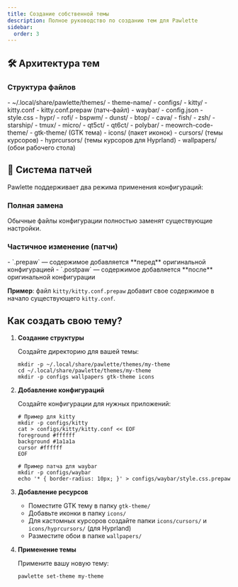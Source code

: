 ```yaml
---
title: Создание собственной темы
description: Полное руководство по созданию тем для Pawlette
sidebar:
  order: 3
---
```



## 🛠 Архитектура тем

### Структура файлов

<FileTree>
- ~/.local/share/pawlette/themes/
  - theme-name/
    - configs/
      - kitty/
        - kitty.conf
        - kitty.conf.prepaw (патч-файл)
      - waybar/
        - config.json
        - style.css
      - hypr/
      - rofi/
      - bspwm/
      - dunst/
      - btop/
      - cava/
      - fish/
      - zsh/
      - starship/
      - tmux/
      - micro/
      - qt5ct/
      - qt6ct/
      - polybar/
      - meowrch-code-theme/
    - gtk-theme/ (GTK тема)
    - icons/ (пакет иконок)
      - cursors/ (темы курсоров)
      - hyprcursors/ (темы курсоров для Hyprland)
    - wallpapers/ (обои рабочего стола)
</FileTree>

## 🔧 Система патчей

Pawlette поддерживает два режима применения конфигураций:

### Полная замена
Обычные файлы конфигурации полностью заменят существующие настройки.

### Частичное изменение (патчи)

<Aside type="tip" title="Суффиксы патчей">
- `.prepaw` — содержимое добавляется **перед** оригинальной конфигурацией
- `.postpaw` — содержимое добавляется **после** оригинальной конфигурации
</Aside>

**Пример**: файл `kitty/kitty.conf.prepaw` добавит свое содержимое в начало существующего `kitty.conf`.

## Как создать свою тему?

<Steps>

1. **Создание структуры**
   
   Создайте директорию для вашей темы:
   ```
   mkdir -p ~/.local/share/pawlette/themes/my-theme
   cd ~/.local/share/pawlette/themes/my-theme
   mkdir -p configs wallpapers gtk-theme icons
   ```

2. **Добавление конфигураций**
   
   Создайте конфигурации для нужных приложений:
   ```
   # Пример для kitty
   mkdir -p configs/kitty
   cat > configs/kitty/kitty.conf << EOF
   foreground #ffffff
   background #1a1a1a
   cursor #ffffff
   EOF
   
   # Пример патча для waybar
   mkdir -p configs/waybar
   echo '* { border-radius: 10px; }' > configs/waybar/style.css.prepaw
   ```

3. **Добавление ресурсов**
   
   - Поместите GTK тему в папку `gtk-theme/`
   - Добавьте иконки в папку `icons/`
   - Для кастомных курсоров создайте папки `icons/cursors/` и `icons/hyprcursors/` (для Hyprland)
   - Разместите обои в папке `wallpapers/`

4. **Применение темы**
   
   Примените вашу новую тему:
   ```
   pawlette set-theme my-theme
   ```

</Steps>
